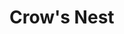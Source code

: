 
# Crow's Nest
<ProjectDetails
  floatRight
  region="Stormlands"
  house="House Morrigen"
  type="Castle"
  status="Completed"
  warp="/warp crowsnest"
  projectLead="erikiglesiass"
  dateStarted="2014-07-18T07:00:00+00:00"
  dateCompleted="2014-07-18T07:00:00+00:00"
/>
